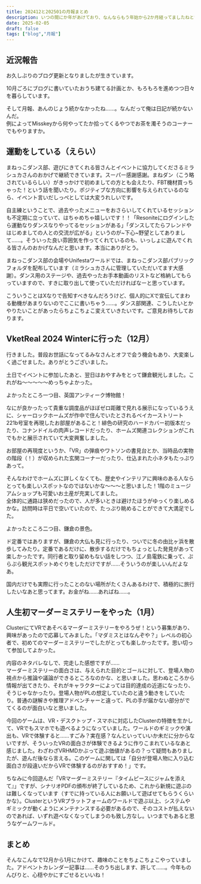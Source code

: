 ```yaml
---
title: 202412と202501の月報まとめ
description: いつの間にか年があけており、なんならもう年始から2か月経ってましたねという文章
date: 2025-02-05
draft: false
tags: ["blog","月報"]
---
```



## 近況報告

お久しぶりのブログ更新となりましたが生きています。  

10月ごろにブログに書いていたおうち建てる計画とか、もろもろを進めつつ日々を暮らしています。

そして月報、あんのじょう続かなかったね……。なんだって俺は日記が続かないんだ。  
例によってMisskeyから何やってたか拾ってくるやつでお茶を濁そうのコーナーでもやりますか。  

<Fig caption="しょうもないことしかつぶやいてませんが、Misskeyは最新リリースに追従してます。">
<Misskey noteId="a3tdi1lbnb" UUID="606e266f-4f82-4992-b4cb-32ddaed0829c" />
</Fig>


## 運動をしている（えらい）

まねっこダンス部、遊びにきてくれる皆さんとイベントに協力してくださるミラシュカさんのおかげで継続できています。スーパー感謝感謝。まねダン（こう略されているらしい）がきっかけで初めましての方とも会えたり、FBT機材買っちゃった！という話を聞いたり。ポジティブな方向に影響を与えられているのなら、イベント言いだしっぺとしては大変うれしいです。

<Fig caption="運動できてえらい！！">
<Misskey noteId="a3mvb31r69" UUID="e299383a-7254-4b23-a906-5c4e4da5a07e" />
</Fig>

自主練ということで、過去やったメニューをおさらいしてくれているセッションも不定期に立っていて、はちゃめちゃ嬉しいです！！「Resoniteにログインしたら運動なりダンスなりやってるセッションがある」「ダンスしてたらフレンドやはじめましての人との交流が広がる」というのが~下心~野望としてありまして……。そういった良い雰囲気を作ってくれているのも、いっしょに遊んでくれる皆さんのおかげなんだと思います。本当にありがとう。

まねっこダンス部の会場やUnifestaワールドでは、まねっこダンス部パブリックフォルダを配布しています（ミラシュカさんに管理していただいてます大感謝）。ダンス用のステージや、過去やったお手本動画のリストなど格納してもらっていますので、すきに取り出して使っていただければなーと思っています。

こういうことはXなりで告知すべきなんだろうけど、個人的にXで宣伝してまわる動機があまりないのでここに書いちゃう……。ダンス部関連、こうしたいとかやりたいことがあったらちょこちょこ変えていきたいです。ご意見お待ちしております。

## VketReal 2024 Winterに行った（12月）

行きました。普段お世話になってるみなさんとオフで会う機会もあり、大変楽しく過ごせました。ありがとうございました。

<Fig caption="VketRealの会場内の写真ほとんど撮ってなかった。これは飲食コーナーにいたVketちゃん2号さんのイラスト">
<Misskey noteId="a22oj9xx17" UUID="69db192b-935e-47cc-a0cf-1589b71f4a55" />
</Fig>

<Fig caption="イベント後の飲みにも参加させてもらいました。遠いところに住んでいる人とも会えてすごくうれしかった">
<Misskey noteId="a234xlm666" UUID="d2deda11-7cff-447d-982e-2a2a49c55cad" />
</Fig>

土日でイベントに参加したあと、翌日はおやすみをとって鎌倉観光しました。これがね～～～～～めっちゃよかった。

<Misskey noteId="a24044uki6" UUID="bb6b1208-2835-4e67-8850-ce8169cbd073" />
<Misskey noteId="a240m1ttif" UUID="2eaf76ac-5e23-48c7-b308-70477ccb7521" />

よかったところ一つ目、英国アンティーク博物館！

なにが良かったって貴重な調度品がほぼゼロ距離で見れる展示になっているうえに、シャーロックホームズが作中で住んでいたとされるベイカーストリート221b号室を再現したお部屋があること！緋色の研究のハードカバー初版本だったり、コナンドイルの肉声レコードだったり、ホームズ関連コレクションがこれでもかと展示されていて大変興奮しました。  

お部屋の再現度というか、「VR」の弾痕やワトソンの書見台とか、当時品の実物の階段（！）が収められた玄関コーナーだったり、仕込まれた小ネタもたっぷりあって。

そんなわけでホームズに詳しくなくても、歴史やインテリアに興味のある人ならとっても楽しいスポットなのではないかな～～～と思いました！1階のミュージアムショップも可愛いお土産が充実してました。  
全体的に通路は狭めだったので、人が多いときは避けたほうがゆっくり楽しめるかな。訪問時は平日で空いていたので、たっぷり眺めることができて大満足でした。

よかったところ二つ目、鎌倉の景色。

<Misskey noteId="a2465nk5km" UUID="74c36048-890a-43f9-b0c4-e3018147bbd5" />
<Misskey noteId="a2467hh4ko" UUID="7760b6db-1fd9-41c9-834a-1f89a62900ae" />
<Misskey noteId="a249v83uli" UUID="efd1a0b6-0dfa-453e-9491-dff59131735d" />

ド定番ではありますが、鎌倉の大仏も見に行ったり、ついでに冬の由比ヶ浜を散歩してみたり。定番であるだけに、散歩するだけでもちょっとした発見があって楽しかったです。同行者と取り留めもない話をしつつ、江ノ島電鉄に乗って、ぷらぷら観光スポットめぐりをしただけですが……そういうのが楽しいんだよなあ。

国内だけでも実際に行ったことのない場所がたくさんあるわけで、積極的に旅行したいなあと思ってます。お金がね……あればね……。

## 人生初マーダーミステリーをやった（1月）

ClusterにてVRであそべるマーダーミステリーをやろうぜ！という募集があり、興味があったので応募してみました。「マダミスとはなんぞや？」レベルの初心者で、初めてのマーダーミステリーでしたがとっても楽しかったです。思い切って参加してよかった。

<Fig caption="みんなで集合写真">
<Misskey noteId="a2mzkb9a5o" UUID="36f2be3a-75d4-4be3-9de4-1b61266b7086" />
</Fig>

<Fig caption="配役にあわせてVRoidアバターを用意しました">
<Misskey noteId="a2mznps85u" UUID="dcbdf5f8-81ee-4e27-a72f-4e816d3ba81d" />
</Fig>

内容のネタバレなしで、完走した感想ですが……  
マーダーミステリーの面白さは、与えられた目的とゴールに対して、登場人物の視点から推論や議論ができるところなのかな、と思いました。思わぬところから情報が出てきたり、それがキャラクターによっては目的達成の近道になったり、そうじゃなかったり。登場人物がPLの想定していたのと違う動きをしていたり。普通の謎解きや推理アドベンチャーと違って、PLの手が届かない部分がでてくるのが面白いなと思いました。

今回のゲームは、VR・デスクトップ・スマホに対応したClusterの特徴を生かして、VRでもスマホでも遊べるようになっていました。ワールドのギミックや演出も、VRで体験すると……すごみ？実在感？なんといっていいか未だに分からないですが、そういったVRの面白さが体験できるように作りこまれているなあと感じました。わざわざVRHMDかぶって遊ぶ価値があるの？って疑問もありましたが、遊んだ後なら言える。このゲームに関しては「自分が登場人物に入り込む面白さが段違いだからVRで体験するのがおすすめ！」です。

ちなみに今回遊んだ「VRマーダーミステリー『タイムピースにジャムを添えて』」ですが、シナリオPDFの頒布が終了しているため、これから新規に遊ぶのは難しくなっています（すでに持っている人にお願いして遊ばせてもらうくらいかな）。ClusterというVRプラットフォームのワールドで遊ぶ以上、システムやギミックが動くようにメンテナンスする必要があるので、そのコストが払えないのであれば、いずれ遊べなくなってしまうのも致し方なし。いつまでもあると思うなゲームワールド。

## まとめ

そんなこんなで12月から1月にかけて、趣味のことをちょこちょこやっていました。アドベントカレンダー記事は……そのうち出します、許して……。今年ものんびりと、心穏やかにすごせるといいね！

<Fig caption="次回予告、新顔登場">
<Misskey noteId="a3paf2xjsz" UUID="908bb9d0-3ee4-4769-90c0-3a28ddb2dd17" />
</Fig>